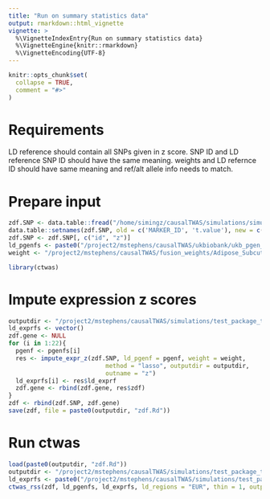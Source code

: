 ```yaml
---
title: "Run on summary statistics data"
output: rmarkdown::html_vignette
vignette: >
  %\VignetteIndexEntry{Run on summary statistics data}
  %\VignetteEngine{knitr::rmarkdown}
  %\VignetteEncoding{UTF-8}
---
```


```r
knitr::opts_chunk$set(
  collapse = TRUE,
  comment = "#>"
)
```
# Requirements

LD reference should contain all SNPs given in z score. SNP ID and LD reference SNP ID should have the same meaning. weights and LD refernce ID should have same meaning and ref/alt allele info needs to match.

# Prepare input

```r
zdf.SNP <- data.table::fread("/home/simingz/causalTWAS/simulations/simulation_ashtest_20201001/20201001-1-1.snpgwas.txt.gz", header =T)
data.table::setnames(zdf.SNP, old = c('MARKER_ID', 't.value'), new = c('id', 'z'))
zdf.SNP <- zdf.SNP[, c("id", "z")]
ld_pgenfs <- paste0("/project2/mstephens/causalTWAS/ukbiobank/ukb_pgen_s40.22/ukb_chr", 1:22, "_s40.22_thinned.pgen")
weight <- "/project2/mstephens/causalTWAS/fusion_weights/Adipose_Subcutaneous"
```


```r
library(ctwas)
```

# Impute expression z scores
```r
outputdir <- "/project2/mstephens/causalTWAS/simulations/test_package_temp"
ld_exprfs <- vector()
zdf.gene <- NULL
for (i in 1:22){
  pgenf <- pgenfs[i]
  res <- impute_expr_z(zdf.SNP, ld_pgenf = pgenf, weight = weight,
                           method = "lasso", outputdir = outputdir,
                           outname = "z")
  ld_exprfs[i] <- res$ld_exprf
  zdf.gene <- rbind(zdf.gene, res$zdf)
}
zdf <- rbind(zdf.SNP, zdf.gene)
save(zdf, file = paste0(outputdir, "zdf.Rd"))
```

# Run ctwas 
```r
load(paste0(outputdir, "zdf.Rd"))
outputdir <- "/project2/mstephens/causalTWAS/simulations/test_package_temp"
ld_exprfs <- paste0("/project2/mstephens/causalTWAS/simulations/test_package_temp/z_chr", 1:22, ".expr.gz")
ctwas_rss(zdf, ld_pgenfs, ld_exprfs, ld_regions = "EUR", thin = 1, outputdir = outputdir, outname = "z", ncore = 1)
```
